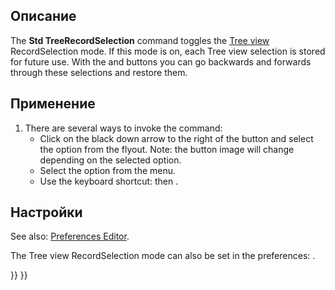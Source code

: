 <languages/>

{{Docnav/ru
|[[Std_TreePreSelection/ru|Опция "Предвыборка"]]
|[[Std_TreeSingleDocument/ru|Опция "Одиночный документ"]]
|[[Std_View_Menu/ru|Меню "Вид"]]
|IconL=Std_TreePreSelection.svg
|IconR=Std_TreeSingleDocument.svg
|IconC=Freecad.svg
}}

<div class="mw-translate-fuzzy">
{{GuiCommand/ru
|Name=Std TreeRecordSelection
|Name/ru=Std TreeRecordSelection
|MenuLocation=Вид → Дерево документа → Record selection
|Workbenches=All
|Shortcut={{KEY|T}} {{KEY|5}}
}}
</div>

<span id="Description"></span>
==Описание==

The '''Std TreeRecordSelection''' command toggles the [[Tree_view|Tree view]] RecordSelection mode. If this mode is on, each Tree view selection is stored for future use. With the {{Button|[[Image:Std_SelBack.svg|16px]]}} and {{Button|[[Image:Std_SelForward.svg|16px]]}} buttons you can go backwards and forwards through these selections and restore them.

<span id="Usage"></span>
==Применение==

# There are several ways to invoke the command:
#* Click on the black down arrow to the right of the {{Button|[[Image:Std_TreeSyncView.svg|16px]]}} button and select the {{MenuCommand|Record selection}} option from the flyout. Note: the button image will change depending on the selected option.
#* Select the {{MenuCommand|View → TreeView actions → Record selection}} option from the menu.
#* Use the keyboard shortcut: {{KEY|T}} then {{KEY|5}}.

<span id="Preferences"></span>
==Настройки==

See also: [[Preferences_Editor|Preferences Editor]].

The Tree view RecordSelection mode can also be set in the preferences: {{MenuCommand|Edit→ Preferences → General → Selection → Record selection in tree view in order to go back/forward using navigation button}}.


{{Docnav/ru
|[[Std_TreePreSelection/ru|Опция "Предвыборка"]]
|[[Std_TreeSingleDocument/ru|Опция "Одиночный документ"]]
|[[Std_View_Menu/ru|Меню "Вид"]]
|IconL=Std_TreePreSelection.svg
|IconR=Std_TreeSingleDocument.svg
|IconC=Freecad.svg
}}

{{Std_Base_navi{{#translation:}}}}
{{Userdocnavi{{#translation:}}}}